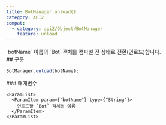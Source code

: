 ```yaml
---
title: BotManager.unload()
category: API2
compat:
  - category: api2/Object/BotManager
    feature: unload
---
```


<Section>
  `botName` 이름의 `Bot` 객체를 컴파일 전 상태로 전환(언로드)합니다.
</Section>
<Section>
  ## 구문

  ~~~js
  BotManager.unload(botName);
  ~~~

  <Section>
    ### 매개변수

    <ParamList>
      <ParamItem param={"botName"} type={"String"}>
        언로드할 `Bot` 객체의 이름
      </ParamItem>
    </ParamList>
  </Section>
</Section>